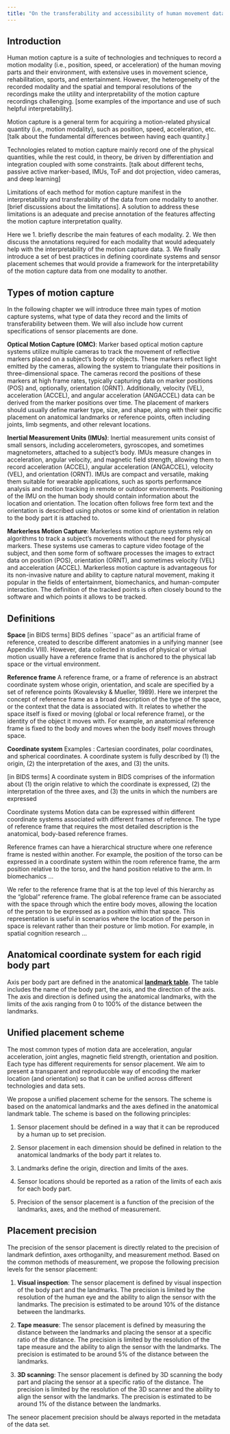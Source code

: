 ```yaml
---
title: "On the transferability and accessibility of human movement data"
---
```


## Introduction
Human motion capture is a suite of technologies and techniques to record a motion modality (i.e., position, speed, or acceleration) of the human moving parts and their environment, with extensive uses in movement science, rehabilitation, sports, and entertainment. However, the heterogeneity of the recorded modality and the spatial and temporal resolutions of the recordings make the utility and interpretability of the motion capture recordings challenging. [some examples of the importance and use of such helpful interpretability].

Motion capture is a general term for acquiring a motion-related physical quantity (i.e., motion modality), such as position, speed, acceleration, etc. [talk about the fundamental differences between having each quantity.]

Technologies related to motion capture mainly record one of the physical quantities, while the rest could, in theory, be driven by differentiation and integration coupled with some constraints. [talk about different techs, passive active marker-based, IMUs, ToF and dot projection, video cameras, and deep learning]

Limitations of each method for motion capture manifest in the interpretability and transferability of the data from one modality to another. [brief discussions about the limitations]. A solution to address these limitations is an adequate and precise annotation of the features affecting the motion capture interpretation quality. 

Here we 1. briefly describe the main features of each modality. 2. We then discuss the annotations required for each modality that would adequately help with the interpretability of the motion capture data. 3. We finally introduce a set of best practices in defining coordinate systems and sensor placement schemes that would provide a framework for the interpretability of the motion capture data from one modality to another.


## Types of motion capture
In the following chapter we will introduce three main types of motion capture systems, what type of data they record and the limits of transferability between them. We will also include how current specifications of sensor placements are done.

**Optical Motion Capture (OMC)**:
Marker based optical motion capture systems utilize multiple cameras to track the movement of reflective markers placed on a subject's body or objects. These markers reflect light emitted by the cameras, allowing the system to triangulate their positions in three-dimensional space. The cameras record the positions of these markers at high frame rates, typically capturing data on marker positions (POS) and, optionally, orientation (ORNT). Additionally, velocity (VEL), acceleration (ACCEL), and angular acceleration (ANGACCEL) data can be derived from the marker positions over time. The placement of markers should usually define marker type, size, and shape, along with their specific placement on anatomical landmarks or reference points, often including joints, limb segments, and other relevant locations. 

**Inertial Measurement Units (IMUs)**:
Inertial measurement units consist of small sensors, including accelerometers, gyroscopes, and sometimes magnetometers, attached to a subject's body. IMUs measure changes in acceleration, angular velocity, and magnetic field strength, allowing them to record acceleration (ACCEL), angular acceleration (ANGACCEL), velocity (VEL), and orientation (ORNT). IMUs are compact and versatile, making them suitable for wearable applications, such as sports performance analysis and motion tracking in remote or outdoor environments. Positioning of the IMU on the human body should contain information about the location and orientation. The location often follows free form text and the orientation is described using photos or some kind of orientation in relation to the body part it is attached to.

**Markerless Motion Capture**:
Markerless motion capture systems rely on algorithms to track a subject's movements without the need for physical markers. These systems use cameras to capture video footage of the subject, and then some form of software processes the images to extract data on position (POS), orientation (ORNT), and sometimes velocity (VEL) and acceleration (ACCEL). Markerless motion capture is advantageous for its non-invasive nature and ability to capture natural movement, making it popular in the fields of entertainment, biomechanics, and human-computer interaction. The definition of the tracked points is often closely bound to the software and which points it allows to be tracked.

## Definitions
**Space** 
[in BIDS terms] BIDS defines ``space''  as an artificial frame of reference, created to describe different anatomies in a unifying manner (see Appendix VIII). However, data collected in studies of physical or virtual motion usually have a reference frame that is anchored to the physical lab space or the virtual environment.  

**Reference frame**
A reference frame, or a frame of reference is an abstract coordinate system whose origin, orientation, and scale are specified by a set of reference points (Kovalevsky & Mueller, 1989). Here we interpret the concept of reference frame as a broad description of the type of the space, or the context that the data is associated with. It relates to whether the space itself is fixed or moving (global or local reference frame), or the identity of the object it moves with. For example, an anatomical reference frame is fixed to the body and moves when the body itself moves through space. 

**Coordinate system**
Examples : Cartesian coordinates, polar coordinates, and spherical coordinates.
A coordinate system is fully described by (1) the origin, (2) the interpretation of the axes, and (3) the units. 

[in BIDS terms] A coordinate system in BIDS comprises of the information about (1) the origin relative to which the coordinate is expressed, (2) the interpretation of the three axes, and (3) the units in which the numbers are expressed

Coordinate systems
Motion data can be expressed within different coordinate systems associated with different frames of reference. The type of reference frame that requires the most detailed description is the anatomical, body-based reference frames. 

Reference frames can have a hierarchical structure where one reference frame is nested within another. For example, the position of the torso can be expressed in a coordinate system within the room reference frame, the arm position relative to the torso, and the hand position relative to the arm. In biomechanics …

We refer to the reference frame that is at the top level of this hierarchy as the "global" reference frame. The global reference frame can be associated with the space through which the entire body moves, allowing the location of the person to be expressed as a position within that space. This representation is useful in scenarios where the location of the person in space is relevant rather than their posture or limb motion. For example, in spatial cognition research … 

## Anatomical coordinate system for each rigid body part
Axis per body part are defined in the anatomical **[landmark table](./anatomical_table.qmd)**.
The table includes the name of the body part, the axis, and the direction of the axis. The axis and direction is defined using the anatomical landmarks, with the limits of the axis ranging from 0 to 100% of the distance between the landmarks.

## Unified placement scheme
The most common types of motion data are acceleration, angular acceleration, joint angles, magnetic field strength, orientation and position. Each type has different requirements for sensor placement. We aim to present a transparent and reproducoble way of encoding the marker location (and orientation) so that it can be unified across different technologies and data sets.

We propose a unified placement scheme for the sensors. The scheme is based on the anatomical landmarks and the axes defined in the anatomical landmark table. The scheme is based on the following principles:

1. Sensor placement should be defined in a way that it can be reproduced by a human up to set precision.

2. Sensor placement in each dimension should be defined in relation to the anatomical landmarks of the body part it relates to.

3. Landmarks define the origin, direction and limits of the axes.

4. Sensor locations should be reported as a ration of the limits of each axis for each body part.

5. Precision of the sensor placement is a function of the precision of the landmarks, axes, and the method of measurement.

## Placement precision
The precision of the sensor placement is directly related to the precision of landmark defintion, axes orthoganilty, and measurement method. Based on the common methods of measurement, we propose the following precision levels for the sensor placement:

1. **Visual inspection**: The sensor placement is defined by visual inspection of the body part and the landmarks. The precision is limited by the resolution of the human eye and the ability to align the sensor with the landmarks. The precision is estimated to be around 10% of the distance between the landmarks.

2. **Tape measure**: The sensor placement is defined by measuring the distance between the landmarks and placing the sensor at a specific ratio of the distance. The precision is limited by the resolution of the tape measure and the ability to align the sensor with the landmarks. The precision is estimated to be around 5% of the distance between the landmarks.

3. **3D scanning**: The sensor placement is defined by 3D scanning the body part and placing the sensor at a specific ratio of the distance. The precision is limited by the resolution of the 3D scanner and the ability to align the sensor with the landmarks. The precision is estimated to be around 1% of the distance between the landmarks.

The seneor placement precision should be always reported in the metadata of the data set.
